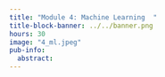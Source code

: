 ```yaml
---
title: "Module 4: Machine Learning	"
title-block-banner: ../../banner.png
hours: 30
image: "4_ml.jpeg"
pub-info:
  abstract:
---
```

